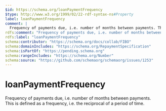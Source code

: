 ```yaml
---
$id: https://schema.org/loanPaymentFrequency
$type: http://www.w3.org/1999/02/22-rdf-syntax-ns#Property
label: loanPaymentFrequency
comment: |
  Frequency of payments due, i.e. number of months between payments. This is defined as a frequency, i.e. the reciprocal of a period of time.
rdfs:comment: "Frequency of payments due, i.e. number of months between payments. This is defined as a frequency, i.e. the reciprocal of a period of time."
rdfs:label: "loanPaymentFrequency"
schema:contributor: "https://schema.org/docs/collab/FIBO"
schema:domainIncludes: "https://schema.org/RepaymentSpecification"
schema:isPartOf: "https://pending.schema.org"
schema:rangeIncludes: "https://schema.org/Number"
schema:source: "https://github.com/schemaorg/schemaorg/issues/1253"
---
```


# loanPaymentFrequency

Frequency of payments due, i.e. number of months between payments. This is defined as a frequency, i.e. the reciprocal of a period of time.

